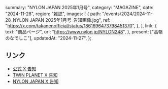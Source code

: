   summary: "NYLON JAPAN 2025年1月号",
  category: "MAGAZINE",
  date: "2024-11-28",
  region: "雑誌",
  images: [
    {
      path: "/events/2024/2024-11-28_NYLON JAPAN 2025年1月号_告知画像.jpg",
      ref: "https://x.com/takanenofficial/status/1861696473798451370",
    },
  ],
  link: {
    text: "商品ページ",
    url: "https://www.nylon.jp/NYLON248",
  },
  present: ["高嶺のなでしこ"],
  updatedAt: "2024-11-27",
};

## リンク

- [公式 X 告知](https://x.com/takanenofficial/status/1861696473798451370)
- [TWIN PLANET X 告知](https://x.com/TP_official_/status/1861715405490069586)
- [NYLON JAPAN X 告知](https://x.com/NYLONJAPAN/status/1852274385576427733)
